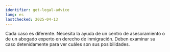 ```yaml
---
identifier: get-legal-advice
lang: es
lastChecked: 2025-04-13
---
```


Cada caso es diferente. Necesita la ayuda de un <InternalShortLink identifier="contacts">centro de asesoramiento</InternalShortLink> o de un abogado experto en derecho de inmigración. Deben examinar su caso detenidamente para ver cuáles son sus posibilidades.
